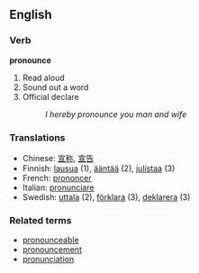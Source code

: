 ==English==
=== Verb ===
'''pronounce'''

# Read aloud
# Sound out a word
# Official declare
#:''I hereby pronounce you man and wife'' 

===Translations===
*Chinese: [[宣称]], [[宣告]]
*Finnish: [[lausua]] (1), [[ääntää]] (2), [[julistaa]] (3)
*French: [[prononcer]]
*Italian: [[pronunciare]]
*Swedish: [[uttala]] (2), [[förklara]] (3), [[deklarera]] (3)

=== Related terms ===
*[[pronounceable]]
*[[pronouncement]]
*[[pronunciation]]